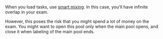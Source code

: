 <Cut title="How do I set up an exam so that different people can take it without running out of tasks?">

When you load tasks, use [smart mixing](/docs/guide/distribute-tasks-by-pages#smart-mixing). In this case, you'll have infinite overlap in your exam.

However, this poses the risk that you might spend a lot of money on the exam. You might want to open this pool only when the main pool opens, and close it when labeling of the main pool ends.

</Cut>